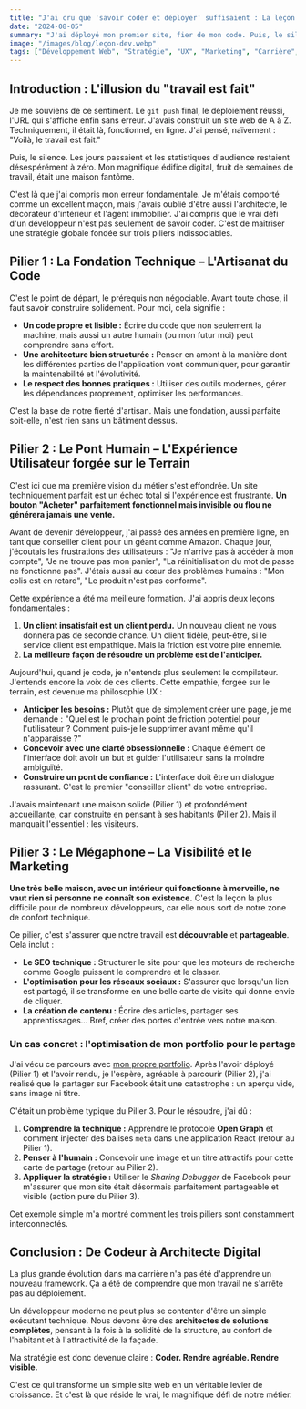 ```yaml
---
title: "J'ai cru que 'savoir coder et déployer' suffisaient : La leçon qui a transformé ma carrière de développeur"
date: "2024-08-05"
summary: "J'ai déployé mon premier site, fier de mon code. Puis, le silence. J'ai compris que le vrai défi n'est pas de construire, mais de créer de la valeur. Voici les 3 piliers que j'ai découverts et qui ont tout changé."
image: "/images/blog/leçon-dev.webp"
tags: ["Développement Web", "Stratégie", "UX", "Marketing", "Carrière", "Relation Client"]
---
```


## Introduction : L'illusion du "travail est fait"

Je me souviens de ce sentiment. Le `git push` final, le déploiement réussi, l'URL qui s'affiche enfin sans erreur. J'avais construit un site web de A à Z. Techniquement, il était là, fonctionnel, en ligne. J'ai pensé, naïvement : "Voilà, le travail est fait."

Puis, le silence. Les jours passaient et les statistiques d'audience restaient désespérément à zéro. Mon magnifique édifice digital, fruit de semaines de travail, était une maison fantôme.

C'est là que j'ai compris mon erreur fondamentale. Je m'étais comporté comme un excellent maçon, mais j'avais oublié d'être aussi l'architecte, le décorateur d'intérieur et l'agent immobilier. J'ai compris que le vrai défi d'un développeur n'est pas seulement de savoir coder. C'est de maîtriser une stratégie globale fondée sur trois piliers indissociables.

## Pilier 1 : La Fondation Technique – L'Artisanat du Code

C'est le point de départ, le prérequis non négociable. Avant toute chose, il faut savoir construire solidement. Pour moi, cela signifie :

*   **Un code propre et lisible :** Écrire du code que non seulement la machine, mais aussi un autre humain (ou mon futur moi) peut comprendre sans effort.
*   **Une architecture bien structurée :** Penser en amont à la manière dont les différentes parties de l'application vont communiquer, pour garantir la maintenabilité et l'évolutivité.
*   **Le respect des bonnes pratiques :** Utiliser des outils modernes, gérer les dépendances proprement, optimiser les performances.

C'est la base de notre fierté d'artisan. Mais une fondation, aussi parfaite soit-elle, n'est rien sans un bâtiment dessus.

## Pilier 2 : Le Pont Humain – L'Expérience Utilisateur forgée sur le Terrain

C'est ici que ma première vision du métier s'est effondrée. Un site techniquement parfait est un échec total si l'expérience est frustrante. **Un bouton "Acheter" parfaitement fonctionnel mais invisible ou flou ne générera jamais une vente.**

Avant de devenir développeur, j'ai passé des années en première ligne, en tant que conseiller client pour un géant comme Amazon. Chaque jour, j'écoutais les frustrations des utilisateurs : "Je n'arrive pas à accéder à mon compte", "Je ne trouve pas mon panier", "La réinitialisation du mot de passe ne fonctionne pas". J'étais aussi au cœur des problèmes humains : "Mon colis est en retard", "Le produit n'est pas conforme".

Cette expérience a été ma meilleure formation. J'ai appris deux leçons fondamentales :
1.  **Un client insatisfait est un client perdu.** Un nouveau client ne vous donnera pas de seconde chance. Un client fidèle, peut-être, si le service client est empathique. Mais la friction est votre pire ennemie.
2.  **La meilleure façon de résoudre un problème est de l'anticiper.**

Aujourd'hui, quand je code, je n'entends plus seulement le compilateur. J'entends encore la voix de ces clients. Cette empathie, forgée sur le terrain, est devenue ma philosophie UX :

*   **Anticiper les besoins :** Plutôt que de simplement créer une page, je me demande : "Quel est le prochain point de friction potentiel pour l'utilisateur ? Comment puis-je le supprimer avant même qu'il n'apparaisse ?"
*   **Concevoir avec une clarté obsessionnelle :** Chaque élément de l'interface doit avoir un but et guider l'utilisateur sans la moindre ambiguïté.
*   **Construire un pont de confiance :** L'interface doit être un dialogue rassurant. C'est le premier "conseiller client" de votre entreprise.

J'avais maintenant une maison solide (Pilier 1) et profondément accueillante, car construite en pensant à ses habitants (Pilier 2). Mais il manquait l'essentiel : les visiteurs.

## Pilier 3 : Le Mégaphone – La Visibilité et le Marketing

**Une très belle maison, avec un intérieur qui fonctionne à merveille, ne vaut rien si personne ne connaît son existence.** C'est la leçon la plus difficile pour de nombreux développeurs, car elle nous sort de notre zone de confort technique.

Ce pilier, c'est s'assurer que notre travail est **découvrable** et **partageable**. Cela inclut :

*   **Le SEO technique :** Structurer le site pour que les moteurs de recherche comme Google puissent le comprendre et le classer.
*   **L'optimisation pour les réseaux sociaux :** S'assurer que lorsqu'un lien est partagé, il se transforme en une belle carte de visite qui donne envie de cliquer.
*   **La création de contenu :** Écrire des articles, partager ses apprentissages... Bref, créer des portes d'entrée vers notre maison.

### Un cas concret : l'optimisation de mon portfolio pour le partage

J'ai vécu ce parcours avec [mon propre portfolio](https://asblast.space). Après l'avoir déployé (Pilier 1) et l'avoir rendu, je l'espère, agréable à parcourir (Pilier 2), j'ai réalisé que le partager sur Facebook était une catastrophe : un aperçu vide, sans image ni titre.

C'était un problème typique du Pilier 3. Pour le résoudre, j'ai dû :
1.  **Comprendre la technique :** Apprendre le protocole **Open Graph** et comment injecter des balises `meta` dans une application React (retour au Pilier 1).
2.  **Penser à l'humain :** Concevoir une image et un titre attractifs pour cette carte de partage (retour au Pilier 2).
3.  **Appliquer la stratégie :** Utiliser le *Sharing Debugger* de Facebook pour m'assurer que mon site était désormais parfaitement partageable et visible (action pure du Pilier 3).

Cet exemple simple m'a montré comment les trois piliers sont constamment interconnectés.

## Conclusion : De Codeur à Architecte Digital

La plus grande évolution dans ma carrière n'a pas été d'apprendre un nouveau framework. Ça a été de comprendre que mon travail ne s'arrête pas au déploiement.

Un développeur moderne ne peut plus se contenter d'être un simple exécutant technique. Nous devons être des **architectes de solutions complètes**, pensant à la fois à la solidité de la structure, au confort de l'habitant et à l'attractivité de la façade.

Ma stratégie est donc devenue claire : **Coder. Rendre agréable. Rendre visible.**

C'est ce qui transforme un simple site web en un véritable levier de croissance. Et c'est là que réside le vrai, le magnifique défi de notre métier.
